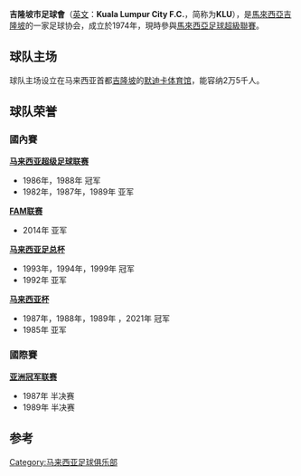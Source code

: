 {{多個問題|
{{copy edit|time=2018-01-20T08:14:23+00:00}}
{{更新|time=2019-02-07T14:53:59+00:00}}
{{unref|time=2018-01-21T05:18:18+00:00}}
}}
{{NoteTA
|G1=足球
|T = zh-hk:吉隆坡足球協會;zh-cn:吉隆坡联足球俱乐部 
|1 = zh-hk:吉隆坡;zh-cn:吉隆坡联
|2 = zh-hk:足球協會;zh-cn:足球俱乐部
}}

{{Infobox Football club
| clubname  = 吉隆坡市<br /> Kuala Lumpur City
| image     = 
| fullname  = Kuala Lumpur<br /> United F.C.
| nickname  = 城市小子（City Boys）
| founded   = 1974年
| ground    = [[默迪卡体育馆|默迪卡体育馆]]
| capacity  = 25,000
| chairman  = 拿督斯里安南
| manager   = [[邓秀成|邓秀成]]
| league    = [[馬來西亞足球超級聯賽|馬來西亞足球超級聯賽]]
| season    = 2021
| position  = 馬超，第 6 位
| shirtsupplier = [[Warrix|Warrix]]
| shirtsponsors = [[DBKL|DBKL]]
}}

'''吉隆坡市足球會'''（[[英文|英文]]：'''Kuala Lumpur City F.C.'''，简称为'''KLU'''），是[[馬來西亞|馬來西亞]][[吉隆坡|吉隆坡]]的一家足球协会，成立於1974年，現時參與[[馬來西亞足球超級聯賽|馬來西亞足球超級聯賽]]。

== 球队主场 ==
球队主场设立在马来西亚首都[[吉隆坡|吉隆坡]]的[[默迪卡体育馆|默迪卡体育馆]]，能容纳2万5千人。

== 球队荣誉 ==
===國內賽===
'''[[马来西亚超级足球联赛|马来西亚超级足球联赛]]'''
*1986年，1988年  冠军
*1982年，1987年，1989年  亚军

'''[[FAM联赛|FAM联赛]]'''
*2014年  亚军

'''[[马来西亚足总杯|马来西亚足总杯]]'''
*1993年，1994年，1999年  冠军
*1992年  亚军

'''[[马来西亚杯|马来西亚杯]]'''
*1987年，1988年，1989年 ，2021年 冠军
*1985年  亚军

===國際賽===
'''[[亚洲冠军联赛|亚洲冠军联赛]]'''
*1987年  半决赛
*1989年  半决赛

==参考==
{{reflist}}

[[Category:马来西亚足球俱乐部|Category:马来西亚足球俱乐部]]
